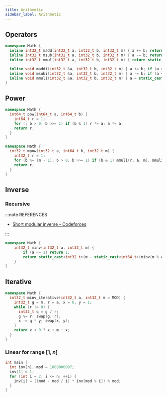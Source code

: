 ```yaml
---
title: Arithmetic
sidebar_label: Arithmetic
---
```


## Operators

``` cpp
namespace Math {
  inline int32_t madd(int32_t a, int32_t b, int32_t m) { a += b; return (a >= m) ? (a - m) : a; }
  inline int32_t msub(int32_t a, int32_t b, int32_t m) { a -= b; return (a >= 0) ? a : (a + m); }
  inline int32_t mmul(int32_t a, int32_t b, int32_t m) { return static_cast<int64_t>(a) * b % m; }

  inline void maddi(int32_t &a, int32_t b, int32_t m) { a += b; if (a >= m) a -= m; }
  inline void msubi(int32_t &a, int32_t b, int32_t m) { a -= b; if (a <  0) a += m; }
  inline void mmuli(int32_t &a, int32_t b, int32_t m) { a = static_cast<int64_t>(a) * b % m; }
}
```

## Power

``` cpp
namespace Math {
  int64_t pow(int64_t a, int64_t b) {
    int64_t r = 1;
    for (; b > 0; b >>= 1) if (b & 1) r *= a; a *= a;
    return r;
  }
}

namespace Math {
  int32_t mpow(int32_t a, int64_t b, int32_t m) {
    int32_t r = 1;
    for (b %= (m - 1); b > 0; b >>= 1) if (b & 1) mmuli(r, a, m); mmuli(a, a, m);
    return r;
  }
}
```

## Inverse

### Recursive

:::note REFERENCES

- [Short modular inverse - Codeforces](https://codeforces.com/blog/entry/23365)

:::

``` cpp
namespace Math {
    int32_t minv(int32_t a, int32_t m) {
        if (a <= 1) return 1;
        return static_cast<int32_t>(m - static_cast<int64_t>(minv(m % a, a)) * m / a);
    }
}
```

## Iterative

``` cpp
namespace Math {
  int32_t minv_iterative(int32_t a, int32_t m = MOD) {
    int32_t g = m, r = a, x = 0, y = 1;
    while (r != 0) {
      int32_t q = g / r;
      g %= r; swap(g, r);
      x -= q * y; swap(x, y);
    }
    return x < 0 ? x + m : x;
  }
}
```

### Linear for range $[1, n]$

``` cpp
int main {
  int inv[n], mod = 1000000007;
  inv[1] = 1;
  for (int i = 2; i <= n; ++i) {
    inv[i] = ((mod - mod / i) * inv[mod % i]) % mod;
  }
}
```
